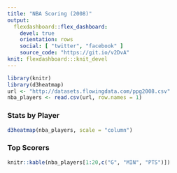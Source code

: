 ```yaml
---
title: "NBA Scoring (2008)"
output: 
  flexdashboard::flex_dashboard:
    devel: true
    orientation: rows
    social: [ "twitter", "facebook" ]
    source_code: "https://git.io/v2DvA"
knit: flexdashboard:::knit_devel
---
```


```r
library(knitr)
library(d3heatmap)
url <- "http://datasets.flowingdata.com/ppg2008.csv"
nba_players <- read.csv(url, row.names = 1)
```

### Stats by Player {data-width=650}

```r
d3heatmap(nba_players, scale = "column")
```

### Top Scorers {data-width=350}

```r
knitr::kable(nba_players[1:20,c("G", "MIN", "PTS")])
```



